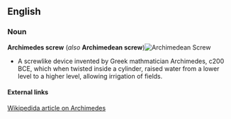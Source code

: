 ==English==
=== Noun ===  
'''Archimedes screw''' (''also'' '''Archimedean screw''')[[Image:screw.gif|thumb|right|Archimedean Screw]]
* A screwlike device invented by Greek mathmatician Archimedes, c200 BCE, which when twisted inside a cylinder, raised water from a lower level to a higher level, allowing irrigation of fields.
==== External links ====
[[:w:Archimedes|Wikipedida article on Archimedes]]
{{Cattag|physics}}
